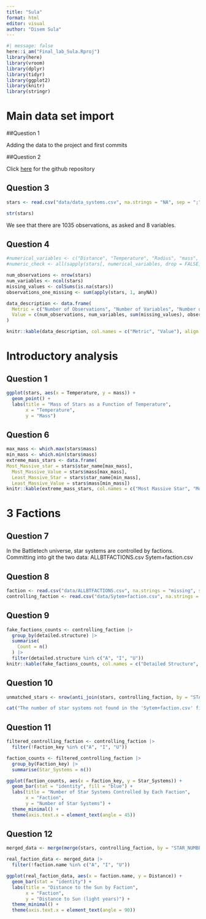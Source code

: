 ```yaml
---
title: "Sula"
format: html
editor: visual
author: "Disem Sula"
---
```

```r
#| message: false
here::i_am("Final_lab_Sula.Rproj")
library(here)
library(vroom)
library(dplyr)
library(tidyr)
library(ggplot2)
library(knitr)
library(stringr)
```

# Main data set import

##Question 1

Adding the data to the project and first commits

##Question 2

Click [here](https://github.com/suladi23/star_systems) for the github repository

## Question 3

```r
stars <- read.csv("data/data_systems.csv", na.strings = "NA", sep = ";")
```

```r
str(stars)
```
We see that there are 1035 observations, as asked and 8 variables.

## Question 4
```r
#numerical_variables <- c("Distance", "Temperature", "Radius", "mass", "RELATIVE LUMINOSITY")
#numeric_check <- all(sapply(stars[, numerical_variables, drop = FALSE], is.numeric))
```
```r
num_observations <- nrow(stars)
num_variables <- ncol(stars)
missing_values <- colSums(is.na(stars))
observations_one_missing <- sum(apply(stars, 1, anyNA))

data_description <- data.frame(
  Metric = c("Number of Observations", "Number of Variables", "Number of Missing Values", "Number of Observations with Missing Values"),
  Value = c(num_observations, num_variables, sum(missing_values), observations_one_missing)
)
```

```r

knitr::kable(data_description, col.names = c("Metric", "Value"), align = c("l", "c"))
```
# Introductory analysis
## Question 1
```r
ggplot(stars, aes(x = Temperature, y = mass)) +
  geom_point() +
  labs(title = "Mass of Stars as a Function of Temperature",
       x = "Temperature",
       y = "Mass")
```

## Question 6

```r
max_mass <- which.max(stars$mass)
min_mass <- which.min(stars$mass)
extreme_mass_stars <- data.frame(
Most_Massive_star = stars$star_name[max_mass],
  Most_Massive_Value = stars$mass[max_mass],
  Least_Massive_Star = stars$star_name[min_mass],
  Least_Massive_Value = stars$mass[min_mass])
knitr::kable(extreme_mass_stars, col.names = c("Most Massive Star", "Most Massive Value", "Least Massive Star", "Least Massive Value"), align = c("l", "c", "l", "c"))
```

# 3 Factions
## Question 7
In the Battletech universe, star systems are controlled by factions. Committing into git the two data:
ALLBTFACTIONS.csv
Sytem+faction.csv

## Question 8
```r
faction <- read.csv("data/ALLBTFACTIONS.csv", na.strings = "missing", sep = ";")
controlling_faction <- read.csv("data/Sytem+faction.csv", na.strings = "missing", sep = ";")
```

## Question 9
```r
fake_factions_counts <- controlling_faction |>
  group_by(detailed.structure) |>
  summarise(
    Count = n()
  ) |>
  filter(detailed.structure %in% c("A", "I", "U"))
knitr::kable(fake_factions_counts, col.names = c("Detailed Structure", "Count"), align = c("l", "c"))
```

## Question 10
```r
unmatched_stars <- nrow(anti_join(stars, controlling_faction, by = "STAR_NUMBER"))

cat("The number of star systems not found in the 'Sytem+faction.csv' file is:", unmatched_stars)
```

## Question 11
```r
filtered_controlling_faction <- controlling_faction |>
  filter(!Faction_key %in% c("A", "I", "U"))

faction_counts <- filtered_controlling_faction |>
  group_by(Faction_key) |>
  summarise(Star_Systems = n())

ggplot(faction_counts, aes(x = Faction_key, y = Star_Systems)) +
  geom_bar(stat = "identity", fill = "blue") +
  labs(title = "Number of Star Systems Controlled by Each Faction",
       x = "Faction",
       y = "Number of Star Systems") +
  theme_minimal() +
  theme(axis.text.x = element_text(angle = 45))
```

## Question 12
```r
merged_data <- merge(merge(stars, controlling_faction, by = "STAR_NUMBER"), faction, by = "Faction_key")

real_faction_data <- merged_data |>
  filter(!faction.name %in% c("A", "I", "U"))

ggplot(real_faction_data, aes(x = faction.name, y = Distance)) +
  geom_bar(stat = "identity") +
  labs(title = "Distance to the Sun by Faction",
       x = "Faction",
       y = "Distance to Sun (light years)") +
  theme_minimal() +
  theme(axis.text.x = element_text(angle = 90))
```


